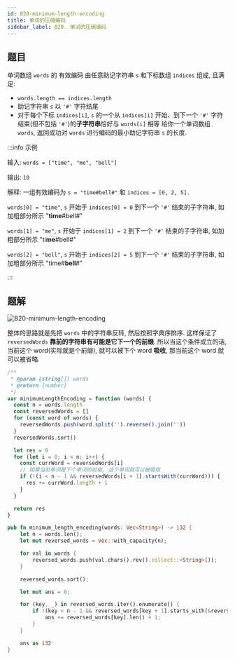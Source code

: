 ```yaml
---
id: 820-minimum-length-encoding
title: 单词的压缩编码
sidebar_label: 820. 单词的压缩编码
---
```


## 题目

单词数组 `words` 的 有效编码 由任意助记字符串 `s` 和下标数组 `indices` 组成, 且满足:

- `words.length == indices.length`
- 助记字符串 `s` 以 `'#'` 字符结尾
- 对于每个下标 `indices[i]`, `s` 的一个从 `indices[i]` 开始、到下一个 `'#'` 字符结束(但不包括 `'#'`)的**子字符串**恰好与 `words[i]` 相等
  给你一个单词数组 `words`, 返回成功对 `words` 进行编码的最小助记字符串 `s` 的长度.

:::info 示例

输入: `words = ["time", "me", "bell"]`

输出: `10`

解释: 一组有效编码为 `s = "time#bell#"` 和 `indices = [0, 2, 5].`

`words[0] = "time"`, `s` 开始于 `indices[0] = 0` 到下一个 `'#'` 结束的子字符串, 如加粗部分所示 "**time**#bell#"

`words[1] = "me"`, `s` 开始于 `indices[1] = 2` 到下一个 `'#'` 结束的子字符串, 如加粗部分所示 "ti**me**#bell#"

`words[2] = "bell"`, `s` 开始于 `indices[2] = 5` 到下一个 `'#'` 结束的子字符串, 如加粗部分所示 "time#**bell**#"

:::

## 题解

![820-minimum-length-encoding](../../static/img/820-minimum-length-encoding.jpg)

整体的思路就是先把 `words` 中的字符串反转, 然后按照字典序排序. 这样保证了 `reversedWords` **靠前的字符串有可能是它下一个的前缀**. 所以当这个条件成立的话, 当前这个 word(实际就是个前缀), 就可以被下个 word **吸收**, 那当前这个 word 就可以被省略.


<Tabs>
  <TabItem value="JavaScript" label="JavaScript" default>

```ts
/**
 * @param {string[]} words
 * @return {number}
 */
var minimumLengthEncoding = function (words) {
  const n = words.length
  const reversedWords = []
  for (const word of words) {
    reversedWords.push(word.split('').reverse().join(''))
  }
  reversedWords.sort()

  let res = 0
  for (let i = 0; i < n; i++) {
    const currWord = reversedWords[i]
    // 如果当前单词是下个单词的前缀, 这个单词就可以被吸收
    if (!(i < n - 1 && reversedWords[i + 1].startsWith(currWord))) {
      res += currWord.length + 1
    }
  }

  return res
}
```

</TabItem>
<TabItem value="Rust" label="Rust">

```rust
pub fn minimum_length_encoding(words: Vec<String>) -> i32 {
    let n = words.len();
    let mut reversed_words = Vec::with_capacity(n);

    for val in words {
        reversed_words.push(val.chars().rev().collect::<String>());
    }

    reversed_words.sort();

    let mut ans = 0;

    for (key, _) in reversed_words.iter().enumerate() {
        if !(key < n - 1 && reversed_words[key + 1].starts_with(&reversed_words[key])) {
            ans += reversed_words[key].len() + 1;
        }
    }

    ans as i32
}
```

</TabItem>
</Tabs>
